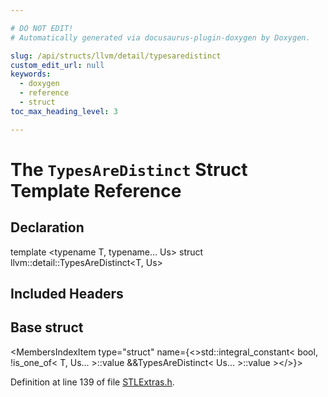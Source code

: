 ```yaml
---

# DO NOT EDIT!
# Automatically generated via docusaurus-plugin-doxygen by Doxygen.

slug: /api/structs/llvm/detail/typesaredistinct
custom_edit_url: null
keywords:
  - doxygen
  - reference
  - struct
toc_max_heading_level: 3

---
```





# The `TypesAreDistinct` Struct Template Reference

<DoxygenPage pluginConfig={pluginConfig}>



## Declaration

<CodeBlock>template &lt;typename T, typename... Us&gt;
struct llvm::detail::TypesAreDistinct&lt;T, Us&gt;</CodeBlock>

## Included Headers

<IncludesList>
<IncludesListItem
  filePath="llvm/ADT/STLExtras.h"
  permalink="/docs/api/files/include/include/llvm/include/llvm/adt/stlextras-h"
  isLocal="true" />
</IncludesList>

## Base struct

<MembersIndex>

<MembersIndexItem
  type="struct"
  name={<>std::integral&#95;constant&lt; bool, !is&#95;one&#95;of&lt; T, Us... &gt;::value &amp;&amp;TypesAreDistinct&lt; Us... &gt;::value &gt;</>}>
</MembersIndexItem>

</MembersIndex>


Definition at line 139 of file <a href="/docs/api/files/include/include/llvm/include/llvm/adt/stlextras-h">STLExtras.h</a>.

</DoxygenPage>

